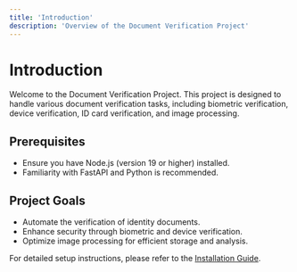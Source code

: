 ```yaml
---
title: 'Introduction'
description: 'Overview of the Document Verification Project'
---
```


# Introduction

Welcome to the Document Verification Project. This project is designed to handle various document verification tasks, including biometric verification, device verification, ID card verification, and image processing.

## Prerequisites

- Ensure you have Node.js (version 19 or higher) installed.
- Familiarity with FastAPI and Python is recommended.

## Project Goals

- Automate the verification of identity documents.
- Enhance security through biometric and device verification.
- Optimize image processing for efficient storage and analysis.

For detailed setup instructions, please refer to the [Installation Guide](development.mdx#installation-guide).
